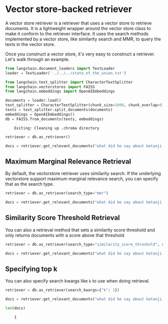 # Vector store-backed retriever

A vector store retriever is a retriever that uses a vector store to retrieve documents. It is a lightweight wrapper around the vector store class to make it conform to the retriever interface.
It uses the search methods implemented by a vector store, like similarity search and MMR, to query the texts in the vector store.

Once you construct a vector store, it's very easy to construct a retriever. Let's walk through an example.

```python
from langchain.document_loaders import TextLoader
loader = TextLoader('../../../state_of_the_union.txt')
```


```python
from langchain.text_splitter import CharacterTextSplitter
from langchain.vectorstores import FAISS
from langchain.embeddings import OpenAIEmbeddings

documents = loader.load()
text_splitter = CharacterTextSplitter(chunk_size=1000, chunk_overlap=0)
texts = text_splitter.split_documents(documents)
embeddings = OpenAIEmbeddings()
db = FAISS.from_documents(texts, embeddings)
```

<CodeOutputBlock lang="python">

```
    Exiting: Cleaning up .chroma directory
```

</CodeOutputBlock>


```python
retriever = db.as_retriever()
```


```python
docs = retriever.get_relevant_documents("what did he say about ketanji brown jackson")
```

## Maximum Marginal Relevance Retrieval
By default, the vectorstore retriever uses similarity search. If the underlying vectorstore support maximum marginal relevance search, you can specify that as the search type.


```python
retriever = db.as_retriever(search_type="mmr")
```


```python
docs = retriever.get_relevant_documents("what did he say about ketanji brown jackson")
```

## Similarity Score Threshold Retrieval

You can also a retrieval method that sets a similarity score threshold and only returns documents with a score above that threshold


```python
retriever = db.as_retriever(search_type="similarity_score_threshold", search_kwargs={"score_threshold": .5})
```


```python
docs = retriever.get_relevant_documents("what did he say about ketanji brown jackson")
```

## Specifying top k
You can also specify search kwargs like `k` to use when doing retrieval.


```python
retriever = db.as_retriever(search_kwargs={"k": 1})
```


```python
docs = retriever.get_relevant_documents("what did he say about ketanji brown jackson")
```


```python
len(docs)
```

<CodeOutputBlock lang="python">

```
    1
```

</CodeOutputBlock>
